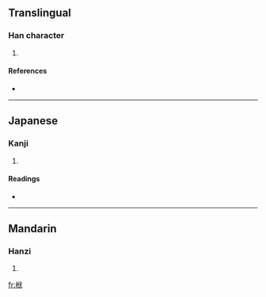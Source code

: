 ==Translingual==

===Han character===
{{Han char|rn=75|rad=木|as=06|sn=10|four=|canj=木人戈大 (DOIK)}}

# {{defn|Han|sort=木06}}

====References====
* {{Han ref|kx=0524.140|dkj=14752|dj=0913.020|hdz=21200.080|uh=683F|ud=26687}}

----

==Japanese==

===Kanji===
{{ja-kanji|grade=|rs=木06}}

# {{defn|Japanese}}

====Readings====
* {{ja-readings|on=[[ふく]] (fuku), [[ぶく]] (buku)|kun=[[はり]] (hari), [[のせる]] (noseru)}}

----

==Mandarin==

===Hanzi===
{{cmn-hanzi|pin=[[fú]] ([[fu2]])|wg=fu<sup>2</sup>}}

# {{defn|Mandarin}}

[[fr:栿]]